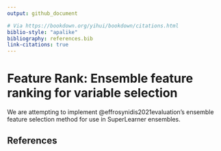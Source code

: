 ```yaml
---
output: github_document

# Via https://bookdown.org/yihui/bookdown/citations.html
biblio-style: "apalike"
bibliography: references.bib 
link-citations: true
---
```


<!-- README.md is generated from README.Rmd. Please edit that file -->

# Feature Rank: Ensemble feature ranking for variable selection

We are attempting to implement @effrosynidis2021evaluation's ensemble feature selection method for use in SuperLearner ensembles.

## References

<div id="refs"></div>

